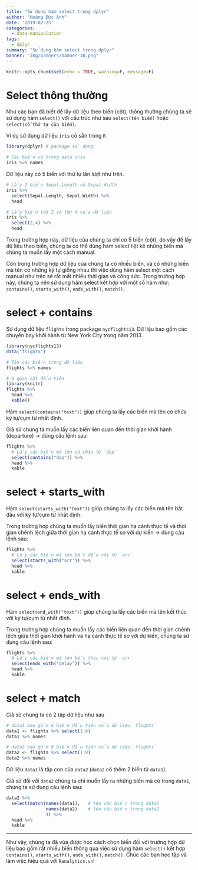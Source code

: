 ```yaml
---
title: "Sử dụng hàm select trong dplyr"
author: "Hoàng Đức Anh"
date: '2019-02-25'
categories:
  - data-manipulation
tags:
  - dplyr
summary: "Sử dụng hàm select trong dplyr"
banner: "img/banners/banner-30.png"
---
```


```r
knitr::opts_chunk$set(echo = TRUE, warning=F, message=F)
```

# Select thông thường

Như các bạn đã biết để lấy dữ liệu theo biến (cột), thông thường chúng ta sẽ sử dụng hàm `select()` với cấu trúc như sau `select(tên biến)` hoặc `select(số thứ tự của biến)`.

Ví dụ sử dụng dữ liệu `iris` có sẵn trong `R`


```r
library(dplyr) # package sử dụng

# Các biến có trong data iris
iris %>% names
```

Dữ liệu này có 5 biến với thứ tự lần lượt như trên.

```r
# Lấy 2 biến Sepal.Length và Sepal.Width
iris %>% 
  select(Sepal.Length, Sepal.Width) %>% 
  head

# Lấy biến thứ 2 và thứ 4 của dữ liệu
iris %>% 
  select(2,4) %>% 
  head
```

Trong trường hợp này, dữ liệu của chúng ta chỉ có 5 biến (cột), do vậy để lấy dữ liệu theo biến, chúng ta có thể dùng hàm select liệt kê những biến mà chúng ta muốn lấy một cách manual.

Còn trong trường hợp dữ liệu của chúng ta có nhiều biến, và có những biến mà tên có những ký tự giống nhau thì việc dùng hàm select một cách manual như trên sẽ rất mất nhiều thời gian và công sức. Trong trường hợp này, chúng ta nên sử dụng hàm select kết hợp với một số hàm như: `contains()`, `starts_with()`, `ends_with()`, `match()`.

# select + contains

Sử dụng dữ liệu `flights` trong package `nycflights13`. Dữ liệu bao gồm các chuyến bay khởi hành từ New York City trong năm 2013.

```r
library(nycflights13)
data("flights")

# Tên các biến trong dữ liệu
flights %>% names

# 6 quan sát đầu tiên
library(knitr)
flights %>% 
  head %>% 
  kable()
```

Hàm `select(contains("text"))` giúp chúng ta lấy các biến mà tên có chứa ký tự/cụm từ nhất định.

Giả sử chúng ta muốn lấy các biến liên quan đến thời gian khởi hành (departure) -> dùng câu lệnh sau:

```r
flights %>% 
  # Lấy các biến mà tên có chứa từ `dep`
  select(contains("dep")) %>% 
  head %>% 
  kable
```


# select + starts_with

Hàm `select(starts_with("text"))` giúp chúng ta lấy các biến mà tên bắt đầu với ký tự/cụm từ nhất định.

Trong trường hợp chúng ta muốn lấy biến thời gian hạ cánh thực tế và thời gian chênh lệch giữa thời gian hạ cánh thực tế so với dự kiến -> dùng câu lệnh sau:

```r
flights %>% 
  # Lấy các biến mà tên bắt đầu với từ `arr`
  select(starts_with("arr")) %>% 
  head %>% 
  kable
```


# select + ends_with

Hàm `select(end_with("text"))` giúp chúng ta lấy các biến mà tên kết thúc với ký tự/cụm từ nhất định.

Trong trường hợp chúng ta muốn lấy các biến liên quan đến thời gian chênh lệch giữa thời gian khởi hành và hạ cánh thực tế so với dự kiến, chúng ta sử dụng câu lệnh sau:

```r
flights %>% 
  # Lấy các biến mà tên kết thúc với từ `arr`
  select(ends_with("delay")) %>% 
  head %>% 
  kable
```


# select + match

Giả sử chúng ta có 2 tập dữ liệu như sau

```r
# data1 bao gồm 6 biến đầu tiên của dữ liệu `flights`
data1 <- flights %>% select(1:6)
data1 %>% names

# data2 bao gồm 8 biến đầu tiên của dữ liệu `flights`
data2 <- flights %>% select(1:8)
data2 %>% names
```

Dữ liệu `data1` là tập con của `data2` (`data2` có thêm 2 biến từ `data1`).

Giả sử đối với `data2` chúng ta chỉ muốn lấy ra những biến mà có trong `data1`, chúng ta sử dụng câu lệnh sau:

```r
data2 %>% 
  select(match(names(data1),   # tên các biến trong data1
               names(data2)    # tên các biến trong data2
               )) %>% 
  head %>% 
  kable
```

---

Như vậy, chúng ta đã vừa được học cách chọn biến đối với trường hợp dữ liệu bao gồm rất nhiều biến thông qua việc sử dụng hàm `select()` kết hợp `contains()`, `starts_with()`, `ends_with()`, `match()`. Chúc các bạn học tập và làm việc hiệu quả với ``Ranalytics.vn``!